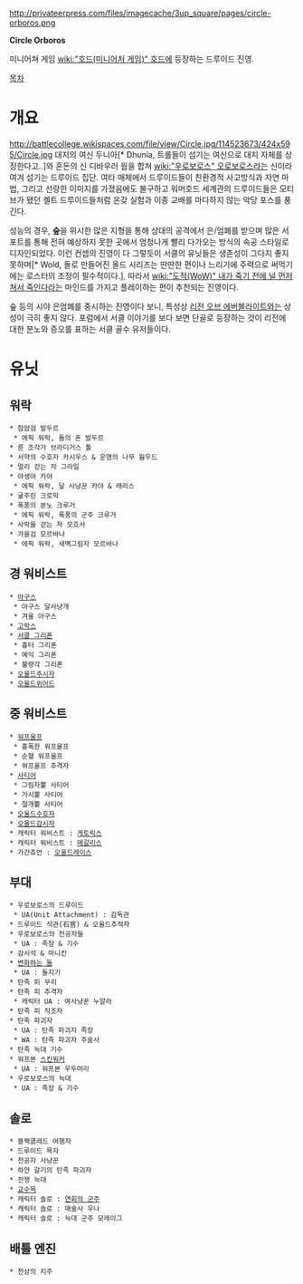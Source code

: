 http://privateerpress.com/files/imagecache/3up_square/pages/circle-orboros.png

'''Circle Orboros'''

미니어쳐 게임 [[wiki:"호드(미니어처 게임)" 호드]]에 등장하는 드루이드 진영.

[[목차]]

= 개요 =

http://battlecollege.wikispaces.com/file/view/Circle.jpg/114523673/424x595/Circle.jpg
대지의 여신 두니아[* Dhunia, 트롤들이 섬기는 여신으로 대지 자체를 상징한다고..]와 혼돈의 신 디바우러 웜을 합쳐 [[wiki:"우로보로스" 오로보로스]]라는 신이라 여겨 섬기는 드루이드 집단. 여타 매체에서 드루이드들이 친환경적 사고방식과 자연 마법, 그리고 선량한 이미지를 가졌음에도 불구하고 워머호드 세계관의 드루이드들은 모티브가 됐던 켈트 드루이드들처럼 온갖 실험과 이종 교배를 마다하지 않는 악당 포스를 풍긴다.

성능의 경우, '''숲'''을 위시한 많은 지형을 통해 상대의 공격에서 은/엄폐를 받으며 많은 서포트를 통해 전혀 예상하지 못한 곳에서 엄청나게 빨리 다가오는 방식의 속공 스타일로 디자인되었다. 이런 컨셉의 진영이 다 그렇듯이 서클의 유닛들은 생존성이 그다지 좋지 못하며[* Wold, 돌로 만들어진 올드 시리즈는 딴딴한 편이나 느리기에 주력으로 써먹기에는 로스터의 조정이 필수적이다.], 따라서 [[wiki:"도적(WoW)" 내가 죽기 전에 널 먼저 쳐서 죽인다]]라는 마인드를 가지고 플레이하는 편이 추천되는 진영이다.

숲 등의 시야 은엄폐를 중시하는 진영이다 보니, 특성상 [[리전 오브 에버블라이트]]와는 상성이 극히 좋지 않다. 포럼에서 서클 이야기를 보다 보면 단골로 등장하는 것이 리전에 대한 분노와 증오를 표하는 서클 골수 유저들이다.

= 유닛 =

== 워락 ==

 * 참암검 발두르
  * 에픽 워락, 돌의 혼 발두르
 * 룬 조각가 브라디거스 톨
 * 서약의 수호자 카시우스 & 운명의 나무 웜우드
 * 멀리 걷는 자 그라일
 * 야생아 카야
  * 에픽 워락, 달 사냥꾼 카야 & 래리스
 * 굶주린 크로막
 * 폭풍의 분노 크루거
  * 에픽 워락, 폭풍의 군주 크루거
 * 사막을 걷는 자 모흐사
 * 가을검 모르바나
  * 에픽 워락, 새벽그림자 모르바나

== 경 워비스트 ==
 * [[아구스]]
  * 아구스 달사냥개
  * 겨울 아구스
 * [[고락스]]
 * [[서클 그리폰]]
  * 흉터 그리폰
  * 예익 그리폰
  * 불량각 그리폰
 * [[오울드]]주시자
 * [[오울드]]위어드

== 중 워비스트 ==
 * [[워프울프]]
  * 흉폭한 워프울프
  * 순혈 워프울프
  * 워프울프 추격자
 * [[사티어]]
  * 그림자뿔 사티어
  * 가시뿔 사티어
  * 절개뿔 사티어
 * [[오울드]]수호자
 * [[오울드]]감시자
 * 캐릭터 워비스트 : [[게토릭스]]
 * 캐릭터 워비스트 : [[메갈리스]]
 * 가간츄언 : [[오울드]]레이스

== 부대 ==

 * 우로보로스의 드루이드
  * UA(Unit Attachment) : 감독관
 * 드루이드 석관(石官) & 오울드추적자
 * 우로보로스의 천공자들
  * UA : 족장 & 기수
 * 감시석 & 마니킨
 * [[변화하는 돌]]
  * UA : 돌지기
 * 탄족 피 무리
 * 탄족 피 추격자
  * 캐릭터 UA : 여사냥꾼 누알라
 * 탄족 피 직조자
 * 탄족 파괴자
  * UA : 탄족 파괴자 족장
  * WA : 탄족 파괴자 주술사
 * 탄족 늑대 기수
 * 워프본 [[스킨워커]]
  * UA : 워프본 우두머리
 * 우로보로스의 늑대
  * UA : 족장 & 기수

== 솔로 ==
 * 블랙클래드 여행자
 * 드루이드 목자
 * 천공자 사냥꾼
 * 하얀 갈기의 탄족 파괴자
 * 전쟁 늑대
 * [[교수목]]
 * 캐릭터 솔로 : [[연회의 군주]]
 * 캐릭터 솔로 : 매술사 우나
 * 캐릭터 솔로 : 늑대 군주 모레이그
== 배틀 엔진 ==
 * 천상의 지주
